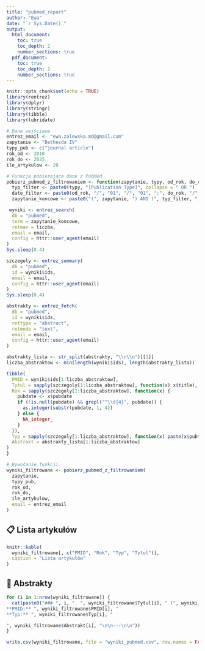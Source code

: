 ```yaml
---
title: "pubmed_report"
author: "Ewa"
date: "`r Sys.Date()`"
output:
  html_document:
    toc: true
    toc_depth: 2
    number_sections: true
  pdf_document:
    toc: true
    toc_depth: 2
    number_sections: true
---
```


```r
knitr::opts_chunk$set(echo = TRUE)
library(rentrez)
library(dplyr)
library(stringr)
library(tibble)
library(lubridate)

# Dane wejściowe
entrez_email <- "ewa.zalewska.md@gmail.com"
zapytanie <- "Bethesda IV"
typy_pub <- c("journal article")
rok_od <- 2010
rok_do <- 2025
ile_artykulow <- 20

# Funkcja pobierająca dane z PubMed
pobierz_pubmed_z_filtrowaniem <- function(zapytanie, typy, od_rok, do_rok, liczba, email) {
  typ_filter <- paste0(typy, "[Publication Type]", collapse = " OR ")
  date_filter <- paste0(od_rok, "/", "01", "/", "01", ":", do_rok, "/", "12", "/", "31", "[PDAT]")
  zapytanie_koncowe <- paste0("(", zapytanie, ") AND (", typ_filter, ") AND (", date_filter, ")")

 wyniki <- entrez_search(
  db = "pubmed", 
  term = zapytanie_koncowe, 
  retmax = liczba, 
  email = email,
  config = httr::user_agent(email)
)
Sys.sleep(0.4)

szczegoly <- entrez_summary(
  db = "pubmed", 
  id = wyniki$ids, 
  email = email,
  config = httr::user_agent(email)
)
Sys.sleep(0.4)

abstrakty <- entrez_fetch(
  db = "pubmed", 
  id = wyniki$ids, 
  rettype = "abstract", 
  retmode = "text", 
  email = email,
  config = httr::user_agent(email)
)

abstrakty_lista <- str_split(abstrakty, "\\n\\n")[[1]]
liczba_abstraktow <- min(length(wyniki$ids), length(abstrakty_lista))

tibble(
  PMID = wyniki$ids[1:liczba_abstraktow],
  Tytul = sapply(szczegoly[1:liczba_abstraktow], function(x) x$title),
  Rok = sapply(szczegoly[1:liczba_abstraktow], function(x) {
    pubdate <- x$pubdate
    if (!is.null(pubdate) && grepl("^\\d{4}", pubdate)) {
      as.integer(substr(pubdate, 1, 4))
    } else {
      NA_integer_
    }
  }),
  Typ = sapply(szczegoly[1:liczba_abstraktow], function(x) paste(x$pubtype, collapse = ", ")),
  Abstrakt = abstrakty_lista[1:liczba_abstraktow]
)
}

# Wywołanie funkcji
wyniki_filtrowane <- pobierz_pubmed_z_filtrowaniem(
  zapytanie,
  typy_pub,
  rok_od,
  rok_do,
  ile_artykulow,
  email = entrez_email
)
```

## 📋 Lista artykułów

```r
knitr::kable(
  wyniki_filtrowane[, c("PMID", "Rok", "Typ", "Tytul")],
  caption = "Lista artykułów"
)
```

## 📄 Abstrakty

```r
for (i in 1:nrow(wyniki_filtrowane)) {
  cat(paste0("### ", i, ". ", wyniki_filtrowane$Tytul[i], " (", wyniki_filtrowane$Rok[i], ")  
**PMID:** ", wyniki_filtrowane$PMID[i], "  
**Typ:** ", wyniki_filtrowane$Typ[i], "  

", wyniki_filtrowane$Abstrakt[i], "\n\n---\n\n"))
}
```

```r
write.csv(wyniki_filtrowane, file = "wyniki_pubmed.csv", row.names = FALSE, fileEncoding = "UTF-8")
```

